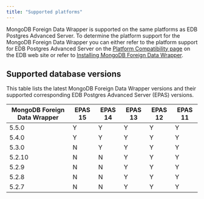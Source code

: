```yaml
---
title: "Supported platforms"
---
```


MongoDB Foreign Data Wrapper is supported on the same platforms as EDB Postgres Advanced Server. To determine the platform support for the MongoDB Foreign Data Wrapper you can either refer to the platform support for EDB Postgres Advanced Server on the [Platform Compatibility page](https://www.enterprisedb.com/platform-compatibility#epas) on the EDB web site or refer to [Installing MongoDB Foreign Data Wrapper](./installing).

## Supported database versions
 
 This table lists the latest MongoDB Foreign Data Wrapper versions and their supported corresponding EDB Postgres Advanced Server (EPAS) versions. 

| MongoDB Foreign Data Wrapper | EPAS 15 | EPAS 14 | EPAS 13 | EPAS 12 | EPAS 11 |
| ---------------------------- | ------- | ------- | ------- | ------- | ------- |  
| 5.5.0                        | Y       | Y       | Y       | Y       | Y       | 
| 5.4.0                        | Y       | Y       | Y       | Y       | Y       | 
| 5.3.0                        | N       | Y       | Y       | Y       | Y       |  
| 5.2.10                       | N       | N       | Y       | Y       | Y       |
| 5.2.9                        | N       | N       | Y       | Y       | Y       |
| 5.2.8                        | N       | N       | Y       | Y       | Y       | 
| 5.2.7                        | N       | N       | Y       | Y       | Y       | 

